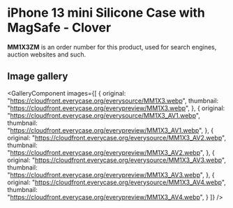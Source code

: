 
# iPhone 13 mini Silicone Case with MagSafe - Clover

<Callout type='info' emoji='👉🏻'>**MM1X3ZM** is an order number for this product, used for search engines, auction websites and such.</Callout>

## Image gallery

<GalleryComponent
    images={[
      {
        original: "https://cloudfront.everycase.org/everysource/MM1X3.webp",
        thumbnail: "https://cloudfront.everycase.org/everypreview/MM1X3.webp",
      },
      {
        original: "https://cloudfront.everycase.org/everysource/MM1X3_AV1.webp",
        thumbnail: "https://cloudfront.everycase.org/everypreview/MM1X3_AV1.webp",
      },
      {
        original: "https://cloudfront.everycase.org/everysource/MM1X3_AV2.webp",
        thumbnail: "https://cloudfront.everycase.org/everypreview/MM1X3_AV2.webp",
      },
      {
        original: "https://cloudfront.everycase.org/everysource/MM1X3_AV3.webp",
        thumbnail: "https://cloudfront.everycase.org/everypreview/MM1X3_AV3.webp",
      },
      {
        original: "https://cloudfront.everycase.org/everysource/MM1X3_AV4.webp",
        thumbnail: "https://cloudfront.everycase.org/everypreview/MM1X3_AV4.webp",
      }
    ]}
  />
